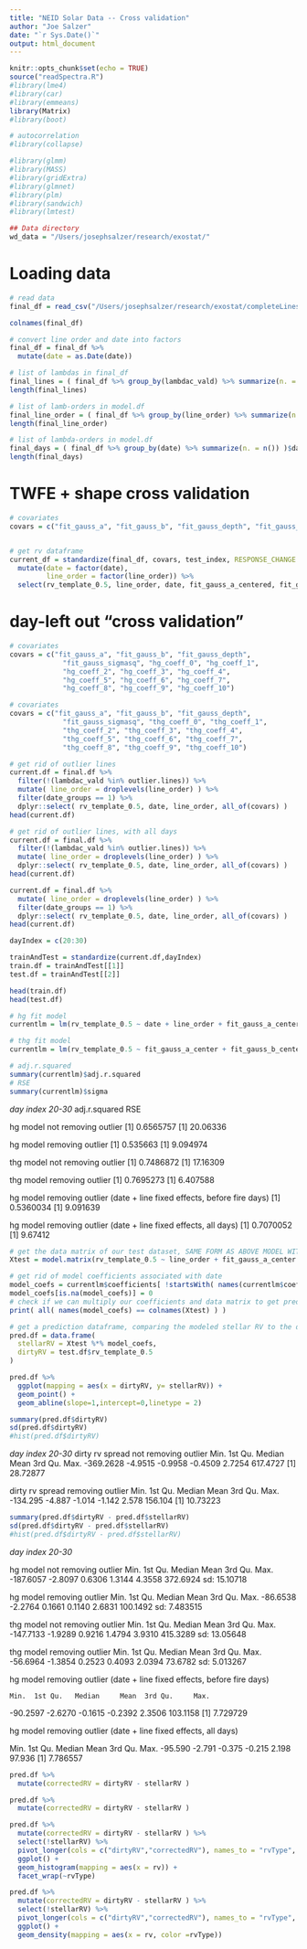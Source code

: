 ```yaml
---
title: "NEID Solar Data -- Cross validation"
author: "Joe Salzer"
date: "`r Sys.Date()`"
output: html_document
---
```

```r
knitr::opts_chunk$set(echo = TRUE)
source("readSpectra.R")
#library(lme4)
#library(car)
#library(emmeans)
library(Matrix)
#library(boot)

# autocorrelation
#library(collapse)

#library(glmm)
#library(MASS)
#library(gridExtra)
#library(glmnet)
#library(plm)
#library(sandwich)
#library(lmtest)

```

```r
## Data directory
wd_data = "/Users/josephsalzer/research/exostat/"
```

# Loading data

```r
# read data
final_df = read_csv("/Users/josephsalzer/research/exostat/completeLines.csv")
```

```r
colnames(final_df)
```

```r
# convert line order and date into factors
final_df = final_df %>%
  mutate(date = as.Date(date))
```

```r
# list of lambdas in final_df
final_lines = ( final_df %>% group_by(lambdac_vald) %>% summarize(n. = n()) )$lambdac_vald
length(final_lines)
```

```r
# list of lamb-orders in model.df
final_line_order = ( final_df %>% group_by(line_order) %>% summarize(n. = n()) )$line_order
length(final_line_order)
```

```r
# list of lambda-orders in model.df
final_days = ( final_df %>% group_by(date) %>% summarize(n. = n()) )$date
length(final_days)
```

# TWFE + shape cross validation
```r
# covariates
covars = c("fit_gauss_a", "fit_gauss_b", "fit_gauss_depth", "fit_gauss_sigmasq","thg_coeff_0","thg_coeff_2","thg_coeff_4")
```

```r

```

```r
# get rv dataframe
current_df = standardize(final_df, covars, test_index, RESPONSE_CHANGE = F, TRAIN_TEST_SPLIT = T) %>%
  mutate(date = factor(date),
         line_order = factor(line_order)) %>%
  select(rv_template_0.5, line_order, date, fit_gauss_a_centered, fit_gauss_b_centered, fit_gauss_depth_centered, fit_gauss_sigmasq_centered, thg_coeff_0_centered, thg_coeff_2_centered, thg_coeff_4_centered)
```

# day-left out "cross validation"

```r
# covariates
covars = c("fit_gauss_a", "fit_gauss_b", "fit_gauss_depth", 
             "fit_gauss_sigmasq", "hg_coeff_0", "hg_coeff_1", 
             "hg_coeff_2", "hg_coeff_3", "hg_coeff_4", 
             "hg_coeff_5", "hg_coeff_6", "hg_coeff_7", 
             "hg_coeff_8", "hg_coeff_9", "hg_coeff_10")
```

```r
# covariates
covars = c("fit_gauss_a", "fit_gauss_b", "fit_gauss_depth", 
             "fit_gauss_sigmasq", "thg_coeff_0", "thg_coeff_1", 
             "thg_coeff_2", "thg_coeff_3", "thg_coeff_4", 
             "thg_coeff_5", "thg_coeff_6", "thg_coeff_7", 
             "thg_coeff_8", "thg_coeff_9", "thg_coeff_10")
```

```r
# get rid of outlier lines
current.df = final.df %>%
  filter(!(lambdac_vald %in% outlier.lines)) %>%
  mutate( line_order = droplevels(line_order) ) %>%
  filter(date_groups == 1) %>%
  dplyr::select( rv_template_0.5, date, line_order, all_of(covars) )
head(current.df)
```

```r
# get rid of outlier lines, with all days
current.df = final.df %>%
  filter(!(lambdac_vald %in% outlier.lines)) %>%
  mutate( line_order = droplevels(line_order) ) %>%
  dplyr::select( rv_template_0.5, date, line_order, all_of(covars) )
head(current.df)
```


```r
current.df = final.df %>%
  mutate( line_order = droplevels(line_order) ) %>%
  filter(date_groups == 1) %>%
  dplyr::select( rv_template_0.5, date, line_order, all_of(covars) )
head(current.df)
```

```r
dayIndex = c(20:30)
```

```r
trainAndTest = standardize(current.df,dayIndex)
train.df = trainAndTest[[1]]
test.df = trainAndTest[[2]]

head(train.df)
head(test.df)
```


```r
# hg fit model
currentlm = lm(rv_template_0.5 ~ date + line_order + fit_gauss_a_center + fit_gauss_b_center + fit_gauss_depth_center +fit_gauss_sigmasq_center + hg_coeff_0_center + hg_coeff_2_center + hg_coeff_3_center + hg_coeff_4_center + hg_coeff_5_center + hg_coeff_6_center + hg_coeff_7_center, train.df )
```

```r
# thg fit model
currentlm = lm(rv_template_0.5 ~ fit_gauss_a_center + fit_gauss_b_center + fit_gauss_depth_center +fit_gauss_sigmasq_center + thg_coeff_0_center + thg_coeff_2_center + thg_coeff_3_center + thg_coeff_4_center + thg_coeff_5_center + thg_coeff_6_center + thg_coeff_7_center, train.df )
```

```r
# adj.r.squared
summary(currentlm)$adj.r.squared
# RSE
summary(currentlm)$sigma
```

*day index 20-30*
adj.r.squared
RSE

hg model not removing outlier
[1] 0.6565757
[1] 20.06336

hg model removing outlier
[1] 0.535663
[1] 9.094974

thg model not removing outlier
[1] 0.7486872
[1] 17.16309

thg model removing outlier
[1] 0.7695273
[1] 6.407588


hg model removing outlier (date + line fixed effects, before fire days)
[1] 0.5360034
[1] 9.091639


hg model removing outlier (date + line fixed effects, all days)
[1] 0.7070052
[1] 9.67412


```r
# get the data matrix of our test dataset, SAME FORM AS ABOVE MODEL WITHOUT DATE
Xtest = model.matrix(rv_template_0.5 ~ line_order + fit_gauss_a_center + fit_gauss_b_center + fit_gauss_depth_center +fit_gauss_sigmasq_center + hg_coeff_0_center + hg_coeff_2_center + hg_coeff_3_center + hg_coeff_4_center + hg_coeff_5_center + hg_coeff_6_center + hg_coeff_7_center, test.df)
```

```r
# get rid of model coefficients associated with date
model_coefs = currentlm$coefficients[ !startsWith( names(currentlm$coefficients), "date") ]
model_coefs[is.na(model_coefs)] = 0
# check if we can multiply our coefficients and data matrix to get predictions
print( all( names(model_coefs) == colnames(Xtest) ) )
```

```r
# get a prediction dataframe, comparing the modeled stellar RV to the dirty RV measurement
pred.df = data.frame(
  stellarRV = Xtest %*% model_coefs,
  dirtyRV = test.df$rv_template_0.5
)
```

```r
pred.df %>%
  ggplot(mapping = aes(x = dirtyRV, y= stellarRV)) +
  geom_point() +
  geom_abline(slope=1,intercept=0,linetype = 2)
```

```r
summary(pred.df$dirtyRV)
sd(pred.df$dirtyRV)
#hist(pred.df$dirtyRV)
```

*day index 20-30*
dirty rv spread not removing outlier
     Min.   1st Qu.    Median      Mean   3rd Qu.      Max. 
-369.2628   -4.9515   -0.9958   -0.4509    2.7254  617.4727 
[1] 28.72877

dirty rv spread removing outlier
    Min.  1st Qu.   Median     Mean  3rd Qu.     Max. 
-134.295   -4.887   -1.014   -1.142    2.578  156.104 
[1] 10.73223





```r
summary(pred.df$dirtyRV - pred.df$stellarRV)
sd(pred.df$dirtyRV - pred.df$stellarRV)
#hist(pred.df$dirtyRV - pred.df$stellarRV)
```

*day index 20-30*

hg model not removing outlier
     Min.   1st Qu.    Median      Mean   3rd Qu.      Max. 
-187.6057   -2.8097    0.6306    1.3144    4.3558  372.6924 
sd: 15.10718

hg model removing outlier
    Min.  1st Qu.   Median     Mean  3rd Qu.     Max. 
-86.6538  -2.2764   0.1661   0.1140   2.6831 100.1492 
sd: 7.483515


thg model not removing outlier
     Min.   1st Qu.    Median      Mean   3rd Qu.      Max. 
-147.7133   -1.9289    0.9216    1.4794    3.9310  415.3289 
sd: 13.05648

thg model removing outlier
    Min.  1st Qu.   Median     Mean  3rd Qu.     Max. 
-56.6964  -1.3854   0.2523   0.4093   2.0394  73.6782 
sd: 5.013267



hg model removing outlier (date + line fixed effects, before fire days)

    Min.  1st Qu.   Median     Mean  3rd Qu.     Max. 
-90.2597  -2.6270  -0.1615  -0.2392   2.3506 103.1158 
[1] 7.729729

hg model removing outlier (date + line fixed effects, all days)

   Min. 1st Qu.  Median    Mean 3rd Qu.    Max. 
-95.590  -2.791  -0.375  -0.215   2.198  97.936 
[1] 7.786557


```r
pred.df %>%
  mutate(correctedRV = dirtyRV - stellarRV )
```

```r
pred.df %>%
  mutate(correctedRV = dirtyRV - stellarRV )
```

```r
pred.df %>%
  mutate(correctedRV = dirtyRV - stellarRV ) %>%
  select(!stellarRV) %>%
  pivot_longer(cols = c("dirtyRV","correctedRV"), names_to = "rvType", values_to = "rv") %>%
  ggplot() +
  geom_histogram(mapping = aes(x = rv)) +
  facet_wrap(~rvType)
```

```r
pred.df %>%
  mutate(correctedRV = dirtyRV - stellarRV ) %>%
  select(!stellarRV) %>%
  pivot_longer(cols = c("dirtyRV","correctedRV"), names_to = "rvType", values_to = "rv") %>%
  ggplot() +
  geom_density(mapping = aes(x = rv, color =rvType))
```


